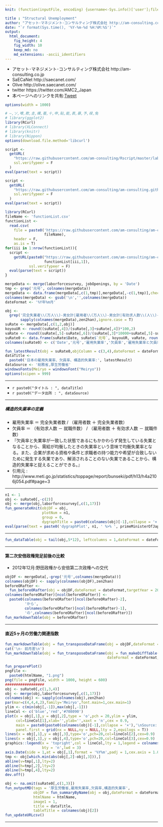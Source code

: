 ```yaml
---
knit: (function(inputFile, encoding) {username<-Sys.info()['user'];fileName<-'defaultPath.csv';pathToFile <-paste0('C:/Users/', username,'/Desktop/pathToCSV/');setwd(pathToFile);buf0<-read.csv(fileName,header = F,skip = 0,stringsAsFactor = F,check.names = F,fileEncoding = 'utf-8');timeStamp<-format(Sys.time(),'%Y%m%d%H%M%S');htmlName<-'structuralUnemployment';rmarkdown::render(inputFile, encoding = encoding, output_file = paste0('C:/Users/',username,buf0[2,1],'charts/','am-consulting.co.jp-',htmlName,'.html')) })

title : "Structural Unemployment"
author: "アセット･マネジメント･コンサルティング株式会社 http://am-consulting.co.jp"
date: "`r format(Sys.time(), '%Y-%m-%d %H:%M:%S')`"
output: 
  html_document:
    fig_height: 4
    fig_width: 10
    keep_md: no
    md_extensions: -ascii_identifiers 
---
```

<link href="http://knowledgevault.saecanet.com/components/rmarkdown-html.css" rel="stylesheet">
<script src="http://knowledgevault.saecanet.com/components/JavascriptCode.js"></script>
<style>.main-container {max-width : 1000px;}</style>

- アセット･マネジメント･コンサルティング株式会社 http://am-consulting.co.jp
- SaECaNet http://saecanet.com/
- Olive http://olive.saecanet.com/
- twitter https://twitter.com/AMC2_Japan
- 本ページへのリンクを共有:<a href="https://twitter.com/share" class="twitter-share-button" data-via="AMC2_Japan" data-size="large">Tweet</a> <script>!function(d,s,id){var js,fjs=d.getElementsByTagName(s)[0],p=/^http:/.test(d.location)?'http':'https';if(!d.getElementById(id)){js=d.createElement(s);js.id=id;js.src=p+'://platform.twitter.com/widgets.js';fjs.parentNode.insertBefore(js,fjs);}}(document, 'script', 'twitter-wjs');</script>

```r
options(width = 1000)
```

```r
# ―,ソ,噂,欺,圭,構,蚕,十,申,貼,能,表,暴,予,禄,兔
# library(ggplot2)
library(RCurl)
# library(XLConnect)
# library(knitr)
# library(Nippon)
options(download.file.method='libcurl')
```

```r
script <-
  getURL(
    "https://raw.githubusercontent.com/am-consulting/Rscript/master/laborForceSurveyofJapan.r",
    ssl.verifypeer = F
  )
eval(parse(text = script))

script <-
  getURL(
    "https://raw.githubusercontent.com/am-consulting/am-consulting.github.io/master/importEmploymentReferralsForGeneralWorkers.r",
    ssl.verifypeer = F
  )
eval(parse(text = script))
```

```r
library(RCurl)
fileName <- 'functionList.csv'
functionList <-
  read.csv(
    file = paste0('https://raw.githubusercontent.com/am-consulting/am-consulting.github.io/master/csv/',
                  fileName),
    header = F,
    as.is = T)
for(iii in 1:nrow(functionList)){
  script <- 
    getURL(paste0("https://raw.githubusercontent.com/am-consulting/am-consulting.github.io/master/", 
                  functionList[iii,1]),
           ssl.verifypeer = F)
  eval(parse(text = script))
}
```

```r
mergeData <- merge(laborforcesurvey, jobOpenings, by = 'Date')
tmp <- grep('元号', colnames(mergeData))
mergeData <- data.frame(mergeData[,c(1,tmp)],mergeData[,-c(1,tmp)],check.names = F,stringsAsFactors = F)
colnames(mergeData) <- gsub('\n','',colnames(mergeData))
dateFormat <- '%Y年%m月'
```

```r
obj <- 
  grep('完全失業者\\(万人\\)-男女計|雇用者\\(万人\\)-男女計|有効求人数\\(人\\)-季節調整値|就職件数\\(件\\)-季節調整値',
       sapply(colnames(mergeData),zen2han),ignore.case = T)
suRate <- mergeData[,c(1,2,obj)]
koyouUR <- round((suRate[,4])/(suRate[,3]+suRate[,4])*100,2)
vaRate <- round((suRate[,5]-suRate[,6])/(suRate[,3]*10000+suRate[,5]-suRate[,6])*100,2)
suRate0 <- data.frame(suRate$Date, suRate$`元号`, koyouUR, vaRate, round(koyouUR-vaRate,2))
colnames(suRate0) <- c('Date','元号','雇用失業率','欠員率','雇用失業率と欠員率の差')
```

```r
fun_latestResult(obj = suRate0,objColumn = c(3,4),dateFormat = dateFormat)
dataTitle <-
  paste0('日本の雇用失業率、欠員率、構造的失業率:', latestResult)
dataSource <- '総務省,厚生労働省'
windowsFonts(Meiryo = windowsFont("Meiryo"))
options(scipen = 999)
```

***

- `r paste0("タイトル : ", dataTitle)`
- `r paste0("データ出所 : ", dataSource)`

****

##### 構造的失業率の定義
- 雇用失業率 ＝ 完全失業者数 / （雇用者数 ＋ 完全失業者数）
- 欠員率 ＝ （有効求人数 － 就職件数） / （雇用者数 ＋ 有効求人数 － 就職件数）
- 『欠員率と失業率が一致した状態であるにもかかわらず発生している失業となることから、需給が均衡したときの失業率という意味で均衡失業率となる。また、企業が求める資格や条件と求職者の持つ能力や希望が合致しないために発生する失業であり、解消されることのない失業であることから、構造的失業率と捉えることができる。』
- 引用元 : http://www.meti.go.jp/statistics/toppage/report/bunseki/pdf/h13/h4a2106j054.pdf#page=3

***

```r
n1 <- 1
obj <- suRate0[,-c(2)]
obj <- merge(obj,laborforcesurvey[,c(1,17)])
fun_generateKnit(objDF = obj, 
                 plotNum = n1, 
                 group = 0,
                 dygraphTitle = paste0(colnames(obj)[-1],collapse = '×'))
eval(parse(text = paste0('dygraphPlot', n1, ' %>% ', primeMinisterOfJapan_dygraph)))
```

***

```r
fun_dataTable(obj = tail(obj,5*12), leftcolumns = 1,dateFormat = dateFormat)
```

***

#### 第二次安倍政権発足前後の比較
- 2012年12月:野田政権から安倍第二次政権への交代

```r
objDF <- mergeData[,-grep('元号',colnames(mergeData))]
colnames(objDF) <- sapply(colnames(objDF),zen2han)
beforeORafter <-
  fun_beforeORafter(obj = objDF,dateFormat = dateFormat,targetYear = 2012,checkBlankRowColumn = 2)
colnames(beforeORafter)[ncol(beforeORafter)] <-
  paste0(colnames(beforeORafter)[ncol(beforeORafter)-2],
         'から',
         colnames(beforeORafter)[ncol(beforeORafter)-1],
         'の',colnames(beforeORafter)[ncol(beforeORafter)])
fun_markdownTable(obj = beforeORafter)
```

***
#### 直近5ヶ月の労働力関連指数

```r
fun_markdownTable(obj = fun_transposeDataFrame(obj = objDF,dateFormat = dateFormat,colName = '項目'))
cat('\n- 前月差\n')
fun_markdownTable(obj = fun_transposeDataFrame(obj = fun_makeDiffTable(obj = objDF),
                                               dateFormat = dateFormat,colName = '項目'))
```

```r
fun_preparePlot()
pngFile <-
  paste0(htmlName, "1.png")
png(file = pngFile, width = 1000, height = 600)
##################
obj <- suRate0[,c(1,3,4)]
obj <- merge(obj,laborforcesurvey[,c(1,17)])
colnames(obj) <- sapply(colnames(obj),zen2han)
par(mar=c(4,4,4,2),family='Meiryo',font.main=1,cex.main=1)
ylim <- c(min(obj[,-1]),max(obj[,-1]))
lineCol <- c('blue','red','#708090')
plot(x = obj[,1],y = obj[,2],type = 'o',pch = 20,ylim = ylim,
     col=lineCol[1],xlab='',ylab='',xaxt = 'n',cex = 0.9,
     main = paste0(paste0(colnames(obj)[-1],collapse = '×'),'\nSource:',dataSource),
     panel.first = grid(nx = NULL,ny = NULL,lty = 2,equilogs = T))
lines(x = obj[,1],y = obj[,3],type='o',pch=20,col=lineCol[2],cex=0.9)
lines(x = obj[,1],y = obj[,4],type='o',pch=20,col=lineCol[3],cex=0.9)
graphics::legend(x = 'topright',col = lineCol,lty = 1,legend = colnames(obj)[-1],cex = 1.0,
                 bty = 'n',lwd = 3)
axis.Date(side = 1,at = obj[,1],format = '%Y%m',padj = 1,cex.axis = 1.0,las = 1)
tmp <- obj[which.min(abs(obj[,2]-obj[,3])),]
abline(v=tmp[,1],lty=2)
abline(h=tmp[,2],lty=2)
abline(h=tmp[,4],lty=2)
dev.off()
```

```r
obj <- na.omit(suRate0[,c(1,3)])
fun_outputMD(tags = '厚生労働省,雇用失業率,欠員率,構造的失業率',
             objDF = fun_summaryByName(obj = obj,dateFormat = dateFormat),
             htmlName = htmlName,
             image1 = 1,
             title = dataTitle,
             tableTitle = colnames(obj)[2])
fun_updateURLcsv()
```

***
<script>MakeNegative();</script>
<script>
  (function(i,s,o,g,r,a,m){i['GoogleAnalyticsObject']=r;i[r]=i[r]||function(){
  (i[r].q=i[r].q||[]).push(arguments)},i[r].l=1*new Date();a=s.createElement(o),
  m=s.getElementsByTagName(o)[0];a.async=1;a.src=g;m.parentNode.insertBefore(a,m)
  })(window,document,'script','https://www.google-analytics.com/analytics.js','ga');

  ga('create', 'UA-3077339-5', 'auto');
  ga('send', 'pageview');

</script>
